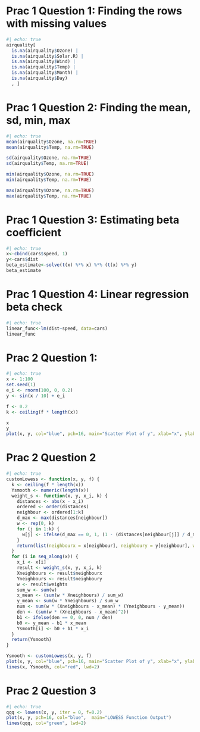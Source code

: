 # Prac 1 Question 1: Finding the rows with missing values

```{r}
#| echo: true
airquality[
  is.na(airquality$Ozone) | 
  is.na(airquality$Solar.R) | 
  is.na(airquality$Wind) | 
  is.na(airquality$Temp) | 
  is.na(airquality$Month) | 
  is.na(airquality$Day)
  , ]
```


# Prac 1 Question 2: Finding the mean, sd, min, max

```{r}
#| echo: true
mean(airquality$Ozone, na.rm=TRUE)
mean(airquality$Temp, na.rm=TRUE)

sd(airquality$Ozone, na.rm=TRUE)
sd(airquality$Temp, na.rm=TRUE)

min(airquality$Ozone, na.rm=TRUE)
min(airquality$Temp, na.rm=TRUE)

max(airquality$Ozone, na.rm=TRUE)
max(airquality$Temp, na.rm=TRUE)
```

# Prac 1 Question 3: Estimating beta coefficient

```{r}
#| echo: true
x<-cbind(cars$speed, 1)
y<-cars$dist
beta_estimate<-solve(t(x) %*% x) %*% (t(x) %*% y)
beta_estimate
```

# Prac 1 Question 4: Linear regression beta check
```{r}
#| echo: true
linear_func<-lm(dist~speed, data=cars)
linear_func
```


# Prac 2 Question 1:
```{r}
#| echo: true
x <- 1:100
set.seed(1)
e_i <- rnorm(100, 0, 0.2)
y <- sin(x / 10) + e_i

f <- 0.2  
k <- ceiling(f * length(x))

x
y
plot(x, y, col="blue", pch=16, main="Scatter Plot of y", xlab="x", ylab="y")
```

# Prac 2 Question 2
```{r}
#| echo: true
customLowess <- function(x, y, f) {
  k <- ceiling(f * length(x))  
  Ysmooth <- numeric(length(x))
  weight_s <- function(x, y, x_i, k) {
    distances <- abs(x - x_i)
    ordered <- order(distances)
    neighbour <- ordered[1:k]
    d_max <- max(distances[neighbour])
    w <- rep(0, k)  
    for (j in 1:k) {
      w[j] <- ifelse(d_max == 0, 1, (1 - (distances[neighbour[j]] / d_max)^3)^3)
    }
    return(list(neighbourx = x[neighbour], neighboury = y[neighbour], weights = w))
  }
  for (i in seq_along(x)) {
    x_i <- x[i]
    result <- weight_s(x, y, x_i, k)
    Xneighbours <- result$neighbourx
    Yneighbours <- result$neighboury
    w <- result$weights
    sum_w <- sum(w)
    x_mean <- (sum(w * Xneighbours) / sum_w)
    y_mean <- sum(w * Yneighbours) / sum_w
    num <- sum(w * (Xneighbours - x_mean) * (Yneighbours - y_mean))
    den <- (sum(w * (Xneighbours - x_mean)^2))
    b1 <- ifelse(den == 0, 0, num / den)  
    b0 <- y_mean - b1 * x_mean  
    Ysmooth[i] <- b0 + b1 * x_i
  }
  return(Ysmooth)
}

Ysmooth <- customLowess(x, y, f)
plot(x, y, col="blue", pch=16, main="Scatter Plot of y", xlab="x", ylab="y")
lines(x, Ysmooth, col="red", lwd=2) 
```

# Prac 2 Question 3
```{r}
#| echo: true
qqq <- lowess(x, y, iter = 0, f=0.2)  
plot(x, y, pch=16, col="blue",  main="LOWESS Function Output")
lines(qqq, col="green", lwd=2)
```


